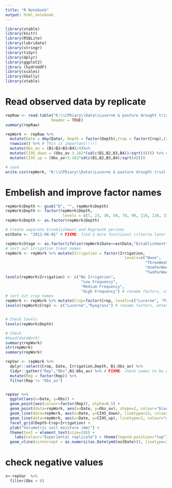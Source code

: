 ```yaml
---
title: "R Notebook"
output: html_notebook
---
```


```r
library(xtable)
library(knitr)
library(RSQLite)
library(lubridate)
library(stringr)
library(tidyr)
library(dplyr)
library(ggplot2)
library (hydroGOF)
library(scales)
library(GGally)
library(xtable)
```

# Read observed data by replicate

```r
repRaw <- read.table("K:\\CPDiary\\Data\\Lucerne & pasture drought trial 2011-2012\\ModelFitting\\LP_SW_Replicate.txt", 
                    header = TRUE)
summary(repRaw)
```

```r
repWork <- repRaw %>%
  mutate(Date = dmy(Date), Depth = factor(Depth),Crop = factor(Crop),Irrigation = factor(Irrigation))%>%
  rowwise() %>% # This is important!!!!!
  mutate(Obs_av = (B1+B2+B3+B4)/4)%>%
  mutate(CI95_down = (Obs_av-3.182*(sd(c(B1,B2,B3,B4))/sqrt(4)))) %>% # FIXME: check with Esther how to
  mutate(CI95_up = (Obs_av+3.182*sd(c(B1,B2,B3,B4)/sqrt(4)))) 

# save
write.csv(repWork, "K:\\CPDiary\\Data\\Lucerne & pasture drought trial 2011-2012\\ModelFitting\\worked_observed_data.csv",row.names=FALSE)

```

# Embelish and improve factor names

```r
repWork$Depth <- gsub("D", "", repWork$Depth)
repWork$Depth <- factor(repWork$Depth, 
                         levels = c(7, 23, 30, 50, 70, 90, 110, 130, 150))
repWork$Depth <- as.factor(repWork$Depth)

# Create separate Establishment and Regrowth periods
estDate <- "2012-06-01" # FIXME: find a more functional criteria later

repWork$Stage <- as.factor(ifelse(repWork$Date<=estDate,"Establishment","Regrowth"))
# sort out irrigation treat names
repWork <- repWork %>% mutate(Irrigation = factor(Irrigation, 
                                                    levels=c("None", 
                                                             "ThreeWeekly",
                                                             "OnePerWeek",
                                                             "TwoPerWeek"))) # re-order factors
levels(repWork$Irrigation) <- c("No Irrigation",
                                 "Low Frequency",
                                 "Medium Frequency", 
                                 "High Frequency") # rename factors, attention to match!
# sort out crop names
repWork <- repWork %>% mutate(Crop=factor(Crop, levels=c("Lucerne", "Pasture"))) # re-order factors
levels(repWork$Crop) <- c("Lucerne","Ryegrass") # rename factors, attention to match!


# Check levels
levels(repWork$Depth)

# Check
#head(dataWork)
summary(repWork)
str(repWork)
summary(repWork)
```


```r
repVar <- repWork %>%
  dplyr::select(Crop, Date, Irrigation,Depth, B1:Obs_av) %>%
  tidyr::gather("Rep","Obs",B1:Obs_av) %>% # FIXME: check names to be used in raw data
  mutate(Rep = factor(Rep)) %>%
  filter(Rep != "Obs_av") 


repVar %>% 
  ggplot(aes(x=Date, y=Obs)) +
  geom_point(aes(colour=factor(Rep)), alpha=0.5) +
  geom_point(data=repWork, aes(x=Date, y=Obs_av), shape=2, colour="black") +
  geom_line(data=repWork, aes(x=Date, y=CI95_down), linetype=22, colour="darkgrey") +
  geom_line(data=repWork, aes(x=Date, y=CI95_up), linetype=2, colour="darkgrey") +
  facet_grid(Depth~Crop+Irrigation) + 
  ylab("Volumetric soil moisture (mm)") +
  theme(text = element_text(size=18)) +
    labs(colour="Experiental replicate") + theme(legend.position="top")+
  geom_vline(xintercept = as.numeric(as.Date(ymd(estDate))), linetype=2) 
```

# check negative values

```r
x<-repVar  %>%
  filter(Obs < 0)
```

